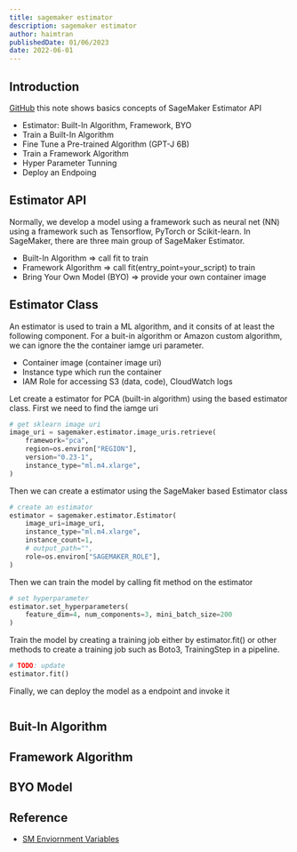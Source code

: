 ```yaml
---
title: sagemaker estimator
description: sagemaker estimator
author: haimtran
publishedDate: 01/06/2023
date: 2022-06-01
---
```


## Introduction

[GitHub]() this note shows basics concepts of SageMaker Estimator API

- Estimator: Built-In Algorithm, Framework, BYO
- Train a Built-In Algorithm
- Fine Tune a Pre-trained Algorithm (GPT-J 6B)
- Train a Framework Algorithm
- Hyper Parameter Tunning
- Deploy an Endpoing

## Estimator API

Normally, we develop a model using a framework such as neural net (NN) using a framework such as Tensorflow, PyTorch or Scikit-learn. In SageMaker, there are three main group of SageMaker Estimator.

- Built-In Algorithm => call fit to train
- Framework Algorithm => call fit(entry_point=your_script) to train
- Bring Your Own Model (BYO) => provide your own container image

## Estimator Class

An estimator is used to train a ML algorithm, and it consits of at least the following component. For a buit-in algorithm or Amazon custom algorithm, we can ignore the the container iamge uri parameter.

- Container image (container image uri)
- Instance type which run the container
- IAM Role for accessing S3 (data, code), CloudWatch logs

Let create a estimator for PCA (built-in algorithm) using the based estimator class. First we need to find the iamge uri

```py
# get sklearn image uri
image_uri = sagemaker.estimator.image_uris.retrieve(
    framework="pca",
    region=os.environ["REGION"],
    version="0.23-1",
    instance_type="ml.m4.xlarge",
)
```

Then we can create a estimator using the SageMaker based Estimator class

```py
# create an estimator
estimator = sagemaker.estimator.Estimator(
    image_uri=image_uri,
    instance_type="ml.m4.xlarge",
    instance_count=1,
    # output_path="",
    role=os.environ["SAGEMAKER_ROLE"],
)
```

Then we can train the model by calling fit method on the estimator

```py
# set hyperparameter
estimator.set_hyperparameters(
    feature_dim=4, num_components=3, mini_batch_size=200
)
```

Train the model by creating a training job either by estimator.fit() or other methods to create a training job such as Boto3, TrainingStep in a pipeline.

```py
# TODO: update
estimator.fit()
```

Finally, we can deploy the model as a endpoint and invoke it

```py

```

## Buit-In Algorithm

## Framework Algorithm

## BYO Model

## Reference

- [SM Enviornment Variables](https://github.com/aws/sagemaker-training-toolkit/blob/master/ENVIRONMENT_VARIABLES.md#sm_channel_channel_name)
